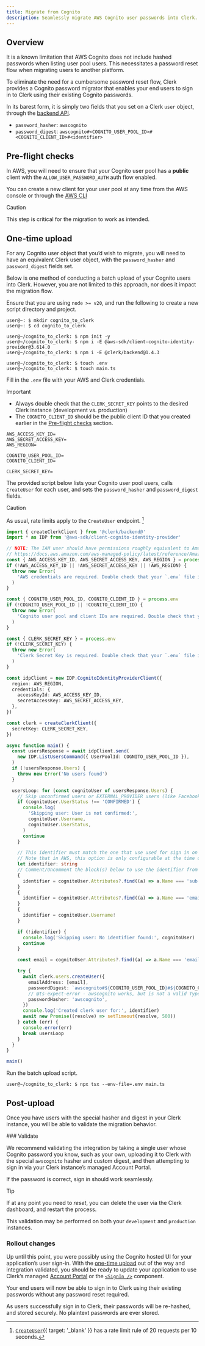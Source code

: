 ```yaml
---
title: Migrate from Cognito
description: Seamlessly migrate AWS Cognito user passwords into Clerk.
---
```


## Overview

It is a known limitation that AWS Cognito does not include hashed passwords when listing user pool users.
This necessitates a password reset flow when migrating users to another platform.

To eliminate the need for a cumbersome password reset flow, Clerk provides a Cognito password migrator
that enables your end users to sign in to Clerk using their existing Cognito passwords.

In its barest form, it is simply two fields that you set on a Clerk `user` object, through
the [backend API](/docs/reference/backend-api/tag/Users#operation/CreateUser).

- `password_hasher`: `awscognito`
- `password_digest`: `awscognito#<COGNITO_USER_POOL_ID>#<COGNITO_CLIENT_ID>#<identifier>`

## Pre-flight checks

In AWS, you will need to ensure that your Cognito user pool has a **public** client with the `ALLOW_USER_PASSWORD_AUTH` auth flow enabled.

You can create a new client for your user pool at any time from the AWS console or through the [AWS CLI](https://awscli.amazonaws.com/v2/documentation/api/latest/reference/cognito-idp/create-user-pool-client.html)

> [!CAUTION]
> This step is critical for the migration to work as intended.

## One-time upload

For any Cognito user object that you’d wish to migrate, you will need to have an equivalent Clerk user object,
with the `password_hasher` and `password_digest` fields set.

Below is one method of conducting a batch upload of your Cognito users into Clerk.
However, you are not limited to this approach, nor does it impact the migration flow.

Ensure that you are using `node >= v20`, and run the following to create a new script directory and project.

```shell {{ title: '~/' }}
user@~: $ mkdir cognito_to_clerk
user@~: $ cd cognito_to_clerk

user@~/cognito_to_clerk: $ npm init -y
user@~/cognito_to_clerk: $ npm i -E @aws-sdk/client-cognito-identity-provider@3.614.0
user@~/cognito_to_clerk: $ npm i -E @clerk/backend@1.4.3

user@~/cognito_to_clerk: $ touch .env
user@~/cognito_to_clerk: $ touch main.ts
```

Fill in the `.env` file with your AWS and Clerk credentials.

> [!IMPORTANT]
>
> - Always double check that the `CLERK_SECRET_KEY` points to the desired Clerk instance (development vs. production)
> - The `COGNITO_CLIENT_ID` should be the public client ID that you created earlier in the [Pre-flight checks](#pre-flight-checks) section.

```shell {{ title: '~/cognito_to_clerk/.env' }}
AWS_ACCESS_KEY_ID=
AWS_SECRET_ACCESS_KEY=
AWS_REGION=

COGNITO_USER_POOL_ID=
COGNITO_CLIENT_ID=

CLERK_SECRET_KEY=
```

The provided script below lists your Cognito user pool users, calls
`CreateUser` for each user, and sets the `password_hasher` and `password_digest` fields.

> [!CAUTION]
> As usual, rate limits apply to the `CreateUser` endpoint. [^1]

[^1]: [`CreateUser`](/docs/reference/backend-api/tag/Users#operation/CreateUser){{ target: '_blank' }} has a rate limit rule of 20 requests per 10 seconds.

```ts {{ title: '~/cognito_to_clerk/main.ts' }}
import { createClerkClient } from '@clerk/backend@'
import * as IDP from '@aws-sdk/client-cognito-identity-provider'

// NOTE: The IAM user should have permissions roughly equivalent to AmazonCognitoReadOnly.
// https://docs.aws.amazon.com/aws-managed-policy/latest/reference/AmazonCognitoReadOnly.html
const { AWS_ACCESS_KEY_ID, AWS_SECRET_ACCESS_KEY, AWS_REGION } = process.env
if (!AWS_ACCESS_KEY_ID || !AWS_SECRET_ACCESS_KEY || !AWS_REGION) {
  throw new Error(
    'AWS credentials are required. Double check that your `.env` file is set up correctly. Must have AWS_ACCESS_KEY_ID, AWS_SECRET_ACCESS_KEY, and AWS_REGION.',
  )
}

const { COGNITO_USER_POOL_ID, COGNITO_CLIENT_ID } = process.env
if (!COGNITO_USER_POOL_ID || !COGNITO_CLIENT_ID) {
  throw new Error(
    'Cognito user pool and client IDs are required. Double check that your `.env` file is set up correctly. Must have COGNITO_USER_POOL_ID and COGNITO_CLIENT_ID.',
  )
}

const { CLERK_SECRET_KEY } = process.env
if (!CLERK_SECRET_KEY) {
  throw new Error(
    'Clerk Secret Key is required. Double check that your `.env` file is set up correctly. Must have CLERK_SECRET_KEY.',
  )
}

const idpClient = new IDP.CognitoIdentityProviderClient({
  region: AWS_REGION,
  credentials: {
    accessKeyId: AWS_ACCESS_KEY_ID,
    secretAccessKey: AWS_SECRET_ACCESS_KEY,
  },
})

const clerk = createClerkClient({
  secretKey: CLERK_SECRET_KEY,
})

async function main() {
  const usersResponse = await idpClient.send(
    new IDP.ListUsersCommand({ UserPoolId: COGNITO_USER_POOL_ID }),
  )
  if (!usersResponse.Users) {
    throw new Error('No users found')
  }

  usersLoop: for (const cognitoUser of usersResponse.Users) {
    // Skip unconfirmed users or EXTERNAL_PROVIDER users (like Facebook, Google, etc)
    if (cognitoUser.UserStatus !== 'CONFIRMED') {
      console.log(
        'Skipping user: User is not confirmed:',
        cognitoUser.Username,
        cognitoUser.UserStatus,
      )
      continue
    }

    // This identifier must match the one that use used for sign in on the Cognito user pool.
    // Note that in AWS, this option is only configurable at the time of user creation.
    let identifier: string
    // Comment/Uncomment the block(s) below to use the identifier from the Cognito user pool.
    {
      identifier = cognitoUser.Attributes?.find((a) => a.Name === 'sub')!.Value!
    }
    {
      identifier = cognitoUser.Attributes?.find((a) => a.Name === 'email')!.Value!
    }
    {
      identifier = cognitoUser.Username!
    }

    if (!identifier) {
      console.log('Skipping user: No identifier found:', cognitoUser)
      continue
    }

    const email = cognitoUser.Attributes?.find((a) => a.Name === 'email')!.Value!

    try {
      await clerk.users.createUser({
        emailAddress: [email],
        passwordDigest: `awscognito#${COGNITO_USER_POOL_ID}#${COGNITO_CLIENT_ID}#${identifier}`,
        // @ts-expect-error - awscognito works, but is not a valid TypeScript yet
        passwordHasher: 'awscognito',
      })
      console.log('Created clerk user for:', identifier)
      await new Promise((resolve) => setTimeout(resolve, 500))
    } catch (err) {
      console.error(err)
      break usersLoop
    }
  }
}

main()
```

Run the batch upload script.

```shell {{ title: '~/cognito_to_clerk' }}
user@~/cognito_to_clerk: $ npx tsx --env-file=.env main.ts
```

## Post-upload

Once you have users with the special hasher and digest in your Clerk instance,
you will be able to validate the migration behavior.

<Steps>
  ### Validate

  We recommend validating the integration by taking a single user whose
  Cognito password you know, such as your own, uploading it to Clerk with
  the special `awscognito` hasher and custom digest, and then attempting to sign in
  via your Clerk instance’s managed Account Portal.

  If the password is correct, sign in should work seamlessly.

  > [!TIP]
  > If at any point you need to _reset_, you can delete the user via the Clerk dashboard, and restart the process.
  >
  > This validation may be performed on both your `development` and `production` instances.

  ### Rollout changes

  Up until this point, you were possibly using the Cognito hosted UI for your application’s user sign-in.
  With the [one-time upload](#one-time-upload) out of the way and integration validated, you should be ready to
  update your application to use Clerk’s managed [Account Portal](/docs/customization/account-portal/overview) or the [`<SignIn />`](/docs/components/authentication/sign-in) component.

  Your end users will now be able to sign in to Clerk using their existing passwords without any password reset required.
</Steps>

As users successfully sign in to Clerk, their passwords will be re-hashed, and stored securely. No plaintext passwords are ever stored.

